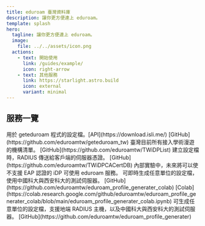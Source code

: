 ```yaml
---
title: eduroam 臺灣資料庫
description: 讓你更方便連上 eduroam。
template: splash
hero:
  tagline: 讓你更方便連上 eduroam。
  image:
    file: ../../assets/icon.png
  actions:
    - text: 開始使用
      link: /guides/example/
      icon: right-arrow
    - text: 其他服務
      link: https://starlight.astro.build
      icon: external
      variant: minimal
---
```



## 服務一覽

<CardGrid stagger>
	<Card title="iDP 設定檔資料庫" icon="add-document">
		用於 geteduroam 程式的設定檔。[API](https://download.isli.me/) [GitHub](https://github.com/eduroamtw/geteduroam_tw)
	</Card>
	<Card title="iDP Realm 資料庫" icon="pencil">
		臺灣目前所有接入學術漫遊的機構清單。 [GitHub](https://github.com/eduroamtw/TWiDPList)
	</Card>
	<Card title="iDP 憑證資料庫" icon="setting">
		建立設定檔時，RADIUS 傳送給客戶端的伺服器憑證。 [GitHub](https://github.com/eduroamtw/TWiDPCACertDB)
	</Card>
	<Card title="TANetRoaming 向下相容設定檔" icon="open-book">
		內部實驗中，未來將可以使不支援 EAP 認證的 iDP 可使用 eduroam 服務。
	</Card>
	<Card title="設定檔線上產生器" icon="open-book">
		可即時生成任意單位的設定檔，使用中國科大與西安科大的測試伺服器。 [GitHub](https://github.com/eduroamtw/eduroam_profile_generater_colab)
[Colab](https://colab.research.google.com/github/eduroamtw/eduroam_profile_generater_colab/blob/main/eduroam_profile_generater_colab.ipynb)
	</Card>
	<Card title="設定檔產生器 (單機)" icon="open-book">
		可生成任意單位的設定檔，支援地端 RADIUS 主機，以及中國科大與西安科大的測試伺服器。 [GitHub](https://github.com/eduroamtw/eduroam_profile_generater)
	</Card>
</CardGrid>